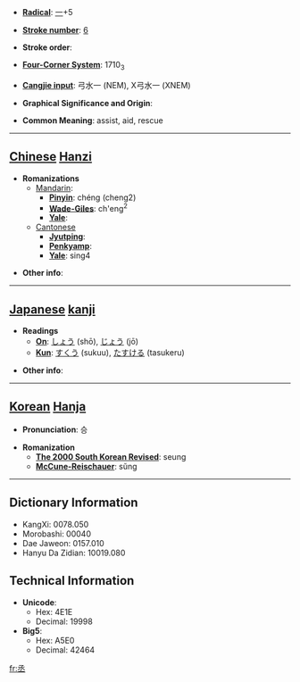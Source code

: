 * '''[[Wiktionary:Chinese radical index| Radical]]''': [[Wiktionary:Chinese radical index 一|一]]+5

* '''[[Wiktionary:Chinese total strokes index|Stroke number]]''': [[Wiktionary:Chinese total strokes index 6|6]]

* '''Stroke order''': 

* '''[[Wiktionary:Chinese four corner index|Four-Corner System]]''': 1710<sub>3</sub>

* '''[[Wiktionary:Chinese Cangjie index|Cangjie input]]''': 弓水一 (NEM), X弓水一 (XNEM)

* '''Graphical Significance and Origin''': 

* '''Common Meaning''': assist, aid, rescue

----

== [[Chinese]] [[Hanzi]] ==

* '''Romanizations'''
** [[Mandarin]]:
*** '''[[Pinyin]]''': chéng (cheng2)
*** '''[[Wade-Giles]]''': ch'eng<sup>2</sup>
*** '''[[Yale]]''': 
**[[Cantonese]]
***'''[[Jyutping]]''':
***'''[[Penkyamp]]''': 
***'''[[Yale]]''': sing4

* '''Other info''': 

----

== [[Japanese]] [[kanji]] ==

* '''Readings'''
** '''[[On]]''': [[しょう]] (shō), [[じょう]] (jō)
** '''[[Kun]]''': [[すくう]] (sukuu), [[たすける]] (tasukeru)

* '''Other info''':  

----

== [[Korean]] [[Hanja]] ==

* '''Pronunciation''': 승

* '''Romanization'''
** '''[[The 2000 South Korean Revised Romanization|The 2000 South Korean Revised]]''': seung
** '''[[McCune-Reischauer]]''': sŭng

----

== Dictionary Information ==

* KangXi: 0078.050
* Morobashi: 00040
* Dae Jaweon: 0157.010
* Hanyu Da Zidian: 10019.080

== Technical Information ==

* '''Unicode''':
** Hex: 4E1E
** Decimal: 19998
* '''Big5''':
** Hex: A5E0
** Decimal: 42464

[[fr:丞]]